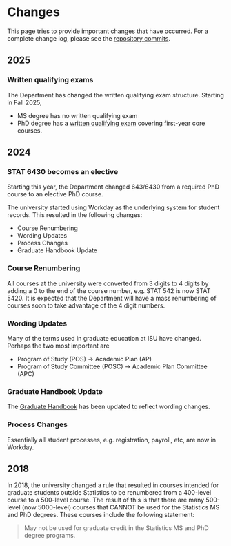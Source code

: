 # Changes

This page tries to provide important changes that have occurred. 
For a complete change log, please see the [repository commits](https://github.com/isustatistics/graduate_handbook/commits/main/). 

## 2025

### Written qualifying exams

The Department has changed the written qualifying exam structure. 
Starting in Fall 2025, 

- MS degree has no written qualifying exam
- PhD degree has a [written qualifying exam](../academics/progress.html#pass-qualifying-exams) covering first-year core courses. 



## 2024

### STAT 6430 becomes an elective

Starting this year, the Department changed 643/6430 from a required PhD course 
to an elective PhD course.

The university started using Workday as the underlying system for student 
records. 
This resulted in the following changes:

- Course Renumbering
- Wording Updates
- Process Changes
- Graduate Handbook Update

### Course Renumbering

All courses at the university were converted from 3 digits to 4 digits by 
adding a 0 to the end of the course number, e.g. STAT 542 is now STAT 5420. 
It is expected that the Department will have a mass renumbering of courses soon
to take advantage of the 4 digit numbers.

### Wording Updates

Many of the terms used in graduate education at ISU have changed. 
Perhaps the two most important are 

- Program of Study (POS) -> Academic Plan (AP)
- Program of Study Committee (POSC) -> Academic Plan Committee (APC)

### Graduate Handbook Update

The [Graduate Handbook](https://www.grad-college.iastate.edu/handbook) 
has been updated to reflect wording changes. 

### Process Changes

Essentially all student processes, e.g. registration, payroll, etc, 
are now in Workday. 




## 2018

In 2018, the university changed a rule that resulted in courses intended for
graduate students outside Statistics to be renumbered from a 400-level course
to a 500-level course. 
The result of this is that there are many 500-level (now 5000-level) courses
that CANNOT be used for the Statistics MS and PhD degrees.
These courses include the following statement:

> May not be used for graduate credit in the Statistics MS and PhD degree programs. 


